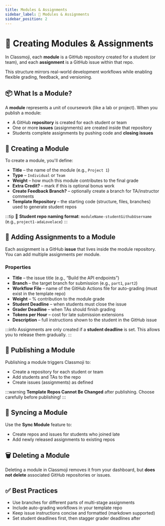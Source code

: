 ```yaml
---
title: Modules & Assignments
sidebar_label: 🧱 Modules & Assignments
sidebar_position: 2
---
```



# 🧱 Creating Modules & Assignments

In Classmoji, each **module** is a GitHub repository created for a student (or team), and each **assignment** is a GitHub issue within that repo.

This structure mirrors real-world development workflows while enabling flexible grading, feedback, and versioning.

## 📦 What Is a Module?

A **module** represents a unit of coursework (like a lab or project). When you publish a module:

- A GitHub **repository** is created for each student or team
- One or more **issues** (assignments) are created inside that repository
- Students complete assignments by pushing code and **closing issues**

<BrowserWindow img='admin_modules_list.png' />

## 🧰 Creating a Module

To create a module, you'll define:

- **Title** – the name of the module (e.g., `Project 1`)
- **Type** – `Individual` or `Team`
- **Weight** – how much this module contributes to the final grade
- **Extra Credit?** – mark if this is optional bonus work
- **Create Feedback Branch?** – optionally create a branch for TA/instructor comments
- **Template Repository** – the starting code (structure, files, branches) used to generate student repos

<BrowserWindow img='module_form.png' />

:::tip
📁 **Student repo naming format**: `moduleName-studentGithubUsername` (e.g., `project1-adaLovelace`)
:::

## 📝 Adding Assignments to a Module

Each assignment is a GitHub **issue** that lives inside the module repository. You can add multiple assignments per module.

### Properties

- **Title** – the issue title (e.g., “Build the API endpoints”)
- **Branch** – the target branch for submission (e.g., `part1`, `part2`)
- **Workflow File** – name of the GitHub Actions file for auto-grading (must exist in the template repo)
- **Weight** – % contribution to the module grade
- **Student Deadline** – when students must close the issue
- **Grader Deadline** – when TAs should finish grading
- **Tokens per Hour** – cost for late submission extensions
- **Description** – full instructions shown to the student in the GitHub issue

<BrowserWindow img='assignment_form.png' />

:::info
Assignments are only created if a **student deadline** is set. This allows you to release them gradually.
:::

## 🚀 Publishing a Module

Publishing a module triggers Classmoji to:

- Create a repository for each student or team
- Add students and TAs to the repo
- Create issues (assignments) as defined

<BrowserWindow img='publish_module.gif' />

:::warning
**Template Repos Cannot Be Changed** after publishing. Choose carefully before publishing!
:::

## 🔄 Syncing a Module

Use the **Sync Module** feature to:

- Create repos and issues for students who joined late
- Add newly released assignments to existing repos

## 🗑️ Deleting a Module

Deleting a module in Classmoji removes it from your dashboard, but **does not delete** associated GitHub repositories or issues.

## ✅ Best Practices

- Use branches for different parts of multi-stage assignments
- Include auto-grading workflows in your template repo
- Keep issue instructions concise and formatted (markdown supported)
- Set student deadlines first, then stagger grader deadlines after
